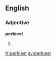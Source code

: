 ==English==

===Adjective===
'''perkiest'''

# {{superlative of|perky}}

[[fr:perkiest]]
[[sv:perkiest]]